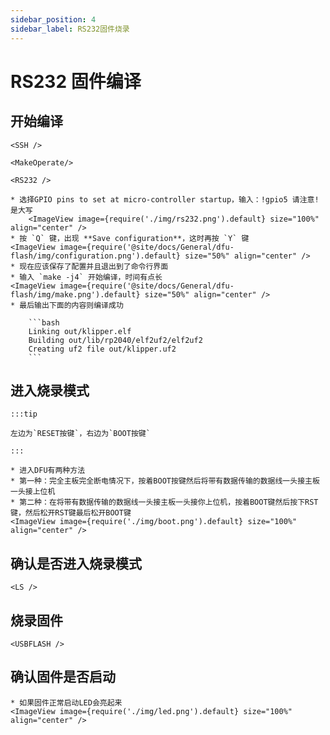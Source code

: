 ```yaml
---
sidebar_position: 4
sidebar_label: RS232固件烧录
---
```



# RS232 固件编译

## 开始编译

    <SSH />

    <MakeOperate/>

    <RS232 />

    * 选择GPIO pins to set at micro-controller startup，输入：!gpio5 请注意!是大写
        <ImageView image={require('./img/rs232.png').default} size="100%" align="center" />
    * 按 `Q` 键，出现 **Save configuration**，这时再按 `Y` 键
    <ImageView image={require('@site/docs/General/dfu-flash/img/configuration.png').default} size="50%" align="center" />
    * 现在应该保存了配置并且退出到了命令行界面
    * 输入 `make -j4` 开始编译，时间有点长
    <ImageView image={require('@site/docs/General/dfu-flash/img/make.png').default} size="50%" align="center" />
    * 最后输出下面的内容则编译成功

        ```bash
        Linking out/klipper.elf
        Building out/lib/rp2040/elf2uf2/elf2uf2
        Creating uf2 file out/klipper.uf2
        ```

## 进入烧录模式

    :::tip

    左边为`RESET按键`，右边为`BOOT按键`

    :::

    * 进入DFU有两种方法
    * 第一种：完全主板完全断电情况下，按着BOOT按键然后将带有数据传输的数据线一头接主板一头接上位机
    * 第二种：在将带有数据传输的数据线一头接主板一头接你上位机，按着BOOT键然后按下RST键，然后松开RST键最后松开BOOT键
    <ImageView image={require('./img/boot.png').default} size="100%" align="center" />

## 确认是否进入烧录模式

    <LS />


## 烧录固件 
    
    <USBFLASH />
    


## 确认固件是否启动

    * 如果固件正常启动LED会亮起来
    <ImageView image={require('./img/led.png').default} size="100%" align="center" />

